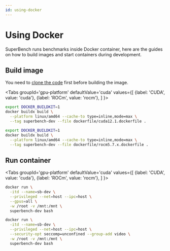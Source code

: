 ```yaml
---
id: using-docker
---
```




# Using Docker

SuperBench runs benchmarks inside Docker container,
here are the guides on how to build images and start containers during development.

## Build image

You need to [clone the code](./development.md#set-up) first before building the image.

<Tabs
  groupId='gpu-platform'
  defaultValue='cuda'
  values={[
    {label: 'CUDA', value: 'cuda'},
    {label: 'ROCm', value: 'rocm'},
  ]
}>
<TabItem value='cuda'>

```bash
export DOCKER_BUILDKIT=1
docker buildx build \
  --platform linux/amd64 --cache-to type=inline,mode=max \
  --tag superbench-dev --file dockerfile/cuda12.1.dockerfile .
```

</TabItem>
<TabItem value='rocm'>

```bash
export DOCKER_BUILDKIT=1
docker buildx build \
  --platform linux/amd64 --cache-to type=inline,mode=max \
  --tag superbench-dev --file dockerfile/rocm5.7.x.dockerfile .
```

</TabItem>
</Tabs>

## Run container

<Tabs
  groupId='gpu-platform'
  defaultValue='cuda'
  values={[
    {label: 'CUDA', value: 'cuda'},
    {label: 'ROCm', value: 'rocm'},
  ]
}>
<TabItem value='cuda'>

```bash
docker run \
  -itd --name=sb-dev \
  --privileged --net=host --ipc=host \
  --gpus=all \
  -w /root -v /mnt:/mnt \
  superbench-dev bash
```

</TabItem>
<TabItem value='rocm'>

```bash
docker run \
  -itd --name=sb-dev \
  --privileged --net=host --ipc=host \
  --security-opt seccomp=unconfined --group-add video \
  -w /root -v /mnt:/mnt \
  superbench-dev bash
```

</TabItem>
</Tabs>
